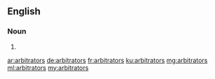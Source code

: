 ==English==

===Noun===
{{head|en|plural}}

# {{plural of|arbitrator|lang=en|nocat=1}}

[[ar:arbitrators]]
[[de:arbitrators]]
[[fr:arbitrators]]
[[ku:arbitrators]]
[[mg:arbitrators]]
[[ml:arbitrators]]
[[my:arbitrators]]